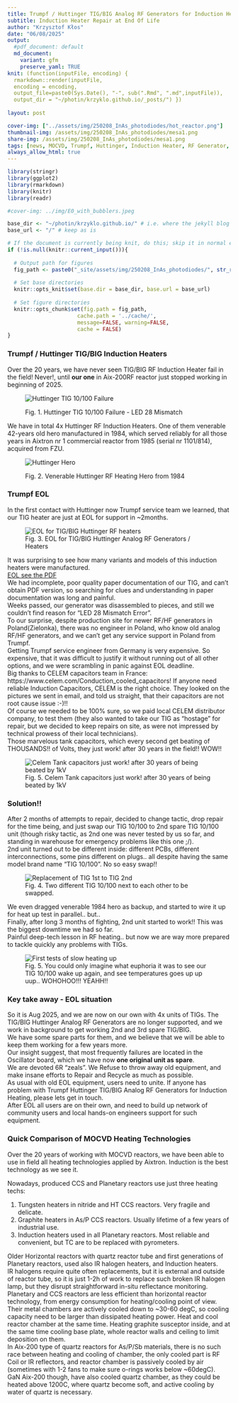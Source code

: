 ```yaml
---
title: Trumpf / Huttinger TIG/BIG Analog RF Generators for Induction Heating
subtitle: Induction Heater Repair at End Of Life 
author: "Krzysztof Kłos"
date: "06/08/2025"
output:
  #pdf_document: default
  md_document:
    variant: gfm
    preserve_yaml: TRUE
knit: (function(inputFile, encoding) {
  rmarkdown::render(inputFile, 
  encoding = encoding, 
  output_file=paste0(Sys.Date(), "-", sub(".Rmd", ".md",inputFile)), 
  output_dir = "~/photin/krzyklo.github.io/_posts/") })
  
layout: post

cover-img: ["../assets/img/250208_InAs_photodiodes/hot_reactor.png"]
thumbnail-img: /assets/img/250208_InAs_photodiodes/mesa1.png
share-img: /assets/img/250208_InAs_photodiodes/mesa1.png
tags: [news, MOCVD, Trumpf, Huttinger, Induction Heater, RF Generator, TIG 10/100]
always_allow_html: true
---
```


```r
library(stringr)
library(ggplot2)
library(rmarkdown)
library(knitr)
library(readr)

#cover-img: ../img/E0_with_bubblers.jpeg
```

```r
base_dir <- "~/photin/krzyklo.github.io/" # i.e. where the jekyll blog is on the hard drive.
base_url <- "/" # keep as is

# If the document is currently being knit, do this; skip it in normal execution
if (!is.null(knitr::current_input())){
  
  # Output path for figures
  fig_path <- paste0("_site/assets/img/250208_InAs_photodiodes/", str_remove(knitr::current_input(), ".Rmd"), "/")
  
  # Set base directories
  knitr::opts_knit$set(base.dir = base_dir, base.url = base_url)
  
  # Set figure directories
  knitr::opts_chunk$set(fig.path = fig_path,
                      cache.path = '../cache/',
                      message=FALSE, warning=FALSE,
                      cache = FALSE)
}

```

### Trumpf / Huttinger TIG/BIG Induction Heaters

Over the 20 years, we have never seen TIG/BIG RF Induction Heater fail in the field! Never!, until **our one** in Aix-200RF reactor just stopped working in beginning of 2025.  

<figure>

<img src="{{site.url}}/assets/img/250806_Huttinger/LED28_Mismatch.png" alt="Huttinger TIG 10/100 Failure"/>

<figcaption>Fig. 1. Huttinger TIG 10/100 Failure - LED 28 Mismatch </figcaption>

</figure>

We have in total 4x Huttinger RF Induction Heaters. One of them venerable 42-years old hero manufactured in 1984, which served reliably for all those years in Aixtron nr 1 commercial reactor from 1985 (serial nr 1101/814), acquired from FZU.


<figure>

<img src="{{site.url}}/assets/img/250806_Huttinger/venerable_one.png" alt="Huttinger Hero"/>

<figcaption>Fig. 2. Venerable Huttinger RF Heating Hero from 1984 </figcaption>

</figure>

### Trumpf EOL

In the first contact with Huttinger now Trumpf service team we learned, that our TIG heater are just at EOL for support in ~2months. 

<figure>
<img src="{{site.url}}/assets/img/250806_Huttinger/EOL.png" alt="EOL for TIG/BIG Huttinger RF heaters"/>
<figcaption>Fig. 3. EOL for TIG/BIG Huttinger Analog RF Generators / Heaters </figcaption>
</figure>

It was surprising to see how many variants and models of this induction heaters were manufactured.  
[EOL see the PDF](/assets/img/250806_Huttinger/2023_12_Customer-Letter_End-of-Service-Life_BIG_TIG_Analog.pdf)  
We had incomplete, poor quality paper documentation of our TIG, and can't obtain PDF version, so searching for clues and understanding in paper documentation was long and painful.  
Weeks passed, our generator was disassembled to pieces, and still we couldn't find reason for "LED 28 Mismatch Error".  
To our surprise, despite production site for newer RF/HF generators in Poland(Zielonka), there was no engineer in Poland, who know old analog RF/HF generators, and we can't get any service support in Poland from Trumpf.  
Getting Trumpf service engineer from Germany is very expensive. So expensive, that it was difficult to justify it without running out of all other options, and we were scrambling in panic against EOL deadline.  
Big thanks to CELEM capacitors team in France: https://www.celem.com/Conduction_cooled_capacitors! If anyone need reliable Induction Capacitors, CELEM is the right choice. They looked on the pictures we sent in email, and told us straight, that their capacitors are not root cause issue :-)!!    
Of course we needed to be 100% sure, so we paid local CELEM distributor company, to test them (they also wanted to take our TIG as "hostage" for repair, but we decided to keep repairs on site, as were not impressed by technical prowess of their local technicians).  
Those marvelous tank capacitors, which every second get beating of THOUSANDS!! of Volts, they just work! after 30 years in the field!! WOW!!   

<figure>
<img src="{{site.url}}/assets/img/250806_Huttinger/Celem_capacitors.png" alt="Celem Tank capacitors just work! after 30 years of being beated by 1kV"/>
<figcaption>Fig. 5. Celem Tank capacitors just work! after 30 years of being beated by 1kV </figcaption>
</figure>

### Solution!!
After 2 months of attempts to repair, decided to change tactic, drop repair for the time being, and just swap our TIG 10/100 to 2nd spare TIG 10/100 unit (though risky tactic, as 2nd one was never tested by us so far, and standing in warehouse for emergency problems like this one ;/).  
2nd unit turned out to be different inside: different PCBs, different interconnections, some pins different on plugs.. all despite having the same model brand name "TIG 10/100". No so easy swap!!   
<figure>
<img src="{{site.url}}/assets/img/250806_Huttinger/old_and_replacement_TIG.jpeg" alt="Replacement of TIG 1st to TIG 2nd"/>
<figcaption>Fig. 4. Two different TIG 10/100 next to each other to be swapped. </figcaption>
</figure>
We even dragged venerable 1984 hero as backup, and started to wire it up for heat up test in parallel.. but..  
Finally, after long 3 months of fighting, 2nd unit started to work!! This was the biggest downtime we had so far.     
Painful deep-tech lesson in RF heating.. but now we are way more prepared to tackle quickly any problems with TIGs.  
<figure>
<img src="{{site.url}}/assets/img/250806_Huttinger/front.jpeg" alt="First tests of slow heating up"/>
<figcaption>Fig. 5. You could only imagine what euphoria it was to see our TIG 10/100 wake up again, and see temperatures goes up up uup.. WOHOHOO!!! YEAHH!!</figcaption>
</figure>

### Key take away - EOL situation
So it is Aug 2025, and we are now on our own with 4x units of TIGs. The TIG/BIG Huttinger Analog RF Generators are no longer supported, and we work in background to get working 2nd and 3rd spare TIG/BIG.  
We have some spare parts for them, and we believe that we will be able to keep them working for a few years more.   
Our insight suggest, that most frequently failures are located in the Oscillator board, which we have now **one original unit as spare**.  
We are devoted 6R "zeals". We Refuse to throw away old equipment, and make insane efforts to Repair and Recycle as much as possible.  
As usual with old EOL equipment, users need to unite.  If anyone has problem with Trumpf Huttinger TIG/BIG Analog RF Generators for Induction Heating, please lets get in touch.  
After EOL all users are on their own, and need to build up network of community users and local hands-on engineers support for such equipment.   

### Quick Comparison of MOCVD Heating Technologies

Over the 20 years of working with MOCVD reactors, we have been able to use in field all heating technologies applied by Aixtron. Induction is the best technology as we see it.  

Nowadays, produced CCS and Planetary reactors use just three heating techs:  

1. Tungsten heaters in nitride and HT CCS reactors. Very fragile and delicate.  
2. Graphite heaters in As/P CCS reactors. Usually lifetime of a few years of industrial use.  
3. Induction heaters used in all Planetary reactors. Most reliable and convenient, but TC are to be replaced with pyrometers.  

Older Horizontal reactors with quartz reactor tube and first generations of Planetary reactors, used also IR halogen heaters, and Induction heaters.  
IR halogens require quite often replacements, but it is external and outside of reactor tube, so it is just 1-2h of work to replace such broken IR halogen lamp, but they disrupt straightforward in-situ reflectance monitoring.  
Planetary and CCS reactors are less efficient than horizontal reactor technology, from energy consumption for heating/cooling point of view. Their metal chambers are actively cooled down to ~30-60 degC, so cooling capacity need to be larger than dissipated heating power. Heat and cool reactor chamber at the same time. Heating graphite susceptor inside, and at the same time cooling base plate, whole reactor walls and ceiling to limit deposition on them.  
In Aix-200 type of quartz reactors for As/P/Sb materials, there is no such race between heating and cooling of chamber, the only cooled part is RF Coil or IR reflectors, and reactor chamber is passively cooled by air (sometimes with 1-2 fans to make sure o-rings works below ~60degC).  
GaN Aix-200 though, have also cooled quartz chamber, as they could be heated above 1200C, where quartz become soft, and active cooling by water of quartz is necessary.  
